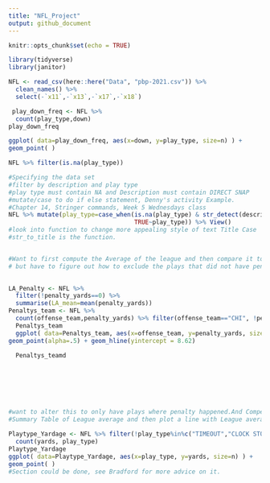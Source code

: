 ```yaml
---
title: "NFL_Project"
output: github_document
---
```


```r
knitr::opts_chunk$set(echo = TRUE)
```


```r
library(tidyverse)
library(janitor)
```


```r
NFL <- read_csv(here::here("Data", "pbp-2021.csv")) %>% 
  clean_names() %>%
  select(-`x11`,-`x13`,-`x17`,-`x18`)


```



```r
 play_down_freq <- NFL %>% 
  count(play_type,down)
play_down_freq
```
```r

ggplot( data=play_down_freq, aes(x=down, y=play_type, size=n) ) +
geom_point( )

NFL %>% filter(is.na(play_type))
```

```r
#Specifying the data set
#filter by description and play type
#play type must contain NA and Description must contain DIRECT SNAP
#mutate/case to do if else statement, Denny's activity Example.
#Chapter 14, Stringer commands, Week 5 Wednesdays class
NFL %>% mutate(play_type=case_when(is.na(play_type) & str_detect(description,"DIRECT SNAP")~ "Wildcat",
                                   TRUE~play_type)) %>% View()
#look into function to change more appealing style of text Title Case
#str_to_title is the function.



```







```r
#Want to first compute the Average of the league and then compare it to the Chicago Bears.
# but have to figure out how to exclude the plays that did not have penalties(DONE Removed all plays with 0 penalty yards)

  
LA_Penalty <- NFL %>% 
  filter(!penalty_yards==0) %>% 
  summarise(LA_mean=mean(penalty_yards))
Penaltys_team <- NFL %>% 
  count(offense_team,penalty_yards) %>% filter(offense_team=="CHI", !penalty_yards==0)
  Penaltys_team
  ggplot( data=Penaltys_team, aes(x=offense_team, y=penalty_yards, size=n) ) +
geom_point(alpha=.5) + geom_hline(yintercept = 8.62)

  Penaltys_teamd







#want to alter this to only have plays where penalty happened.And Compete league average to compare against. Also Figure out what NA is?
#Summary Table of League average and then plot a line with League average and Chicago Average. Do an overlay, "How to add average line to dot/boxplot"
```

```r
Playtype_Yardage <- NFL %>% filter(!play_type%in%c("TIMEOUT","CLOCK STOP", "EXCEPTION", "PENALTY","KICK OFF","EXTRA POINT", "QB KNEEL", "NO PLAY", "FIELD GOAL","PUNT","TWO-POINT CONVERSION",NA,"FUMBLES")) %>%  
  count(yards, play_type)
Playtype_Yardage
ggplot( data=Playtype_Yardage, aes(x=play_type, y=yards, size=n) ) +
geom_point( )
#Section could be done, see Bradford for more advice on it.
```






















